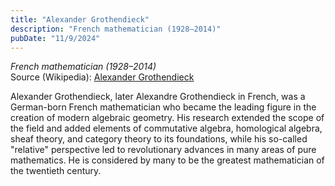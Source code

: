 ```yaml
---
title: "Alexander Grothendieck"
description: "French mathematician (1928–2014)"
pubDate: "11/9/2024"
---
```


*French mathematician (1928–2014)*  
Source (Wikipedia): [Alexander Grothendieck][1]

Alexander Grothendieck, later Alexandre Grothendieck in French, was a German-born French mathematician who became the leading figure in the creation of modern algebraic geometry. His research extended the scope of the field and added elements of commutative algebra, homological algebra, sheaf theory, and category theory to its foundations, while his so-called "relative" perspective led to revolutionary advances in many areas of pure mathematics. He is considered by many to be the greatest mathematician of the twentieth century.

[1]: https://en.wikipedia.org/wiki/Alexander_Grothendieck
